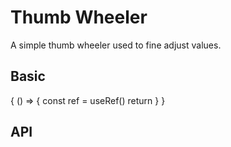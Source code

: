 

<Meta title="Thumb Wheeler" component={Subject}/>

# Thumb Wheeler

A simple thumb wheeler used to fine adjust values.

## Basic

<Preview>
  <Story name="Normal">
    {
      () => {
        const ref = useRef()
        return <Subject ref={ref} defaultValue={0} step={1} unit={'kg'} />
      }
    }
  </Story>
</Preview>

## API

<Props of={Subject}/>
